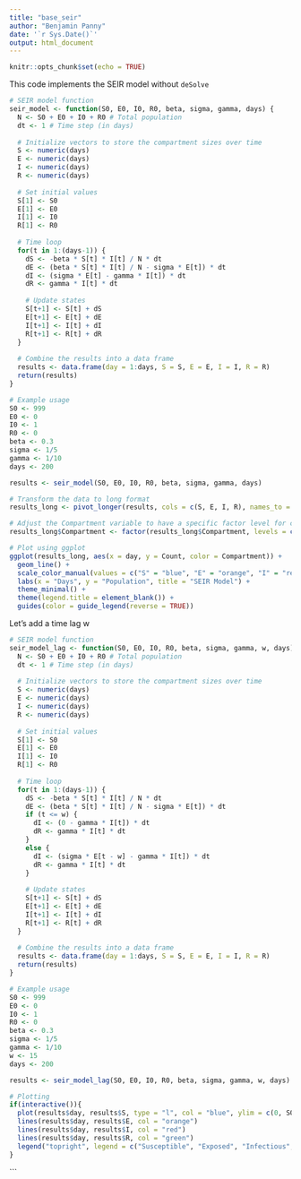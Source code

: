 ```yaml
---
title: "base_seir"
author: "Benjamin Panny"
date: '`r Sys.Date()`'
output: html_document
---
```


```r
knitr::opts_chunk$set(echo = TRUE)
```

This code implements the SEIR model without `deSolve`

```r
# SEIR model function
seir_model <- function(S0, E0, I0, R0, beta, sigma, gamma, days) {
  N <- S0 + E0 + I0 + R0 # Total population
  dt <- 1 # Time step (in days)
  
  # Initialize vectors to store the compartment sizes over time
  S <- numeric(days)
  E <- numeric(days)
  I <- numeric(days)
  R <- numeric(days)
  
  # Set initial values
  S[1] <- S0
  E[1] <- E0
  I[1] <- I0
  R[1] <- R0
  
  # Time loop
  for(t in 1:(days-1)) {
    dS <- -beta * S[t] * I[t] / N * dt
    dE <- (beta * S[t] * I[t] / N - sigma * E[t]) * dt
    dI <- (sigma * E[t] - gamma * I[t]) * dt
    dR <- gamma * I[t] * dt
    
    # Update states
    S[t+1] <- S[t] + dS
    E[t+1] <- E[t] + dE
    I[t+1] <- I[t] + dI
    R[t+1] <- R[t] + dR
  }
  
  # Combine the results into a data frame
  results <- data.frame(day = 1:days, S = S, E = E, I = I, R = R)
  return(results)
}

# Example usage
S0 <- 999
E0 <- 0
I0 <- 1
R0 <- 0
beta <- 0.3
sigma <- 1/5
gamma <- 1/10
days <- 200

results <- seir_model(S0, E0, I0, R0, beta, sigma, gamma, days)

# Transform the data to long format
results_long <- pivot_longer(results, cols = c(S, E, I, R), names_to = "Compartment", values_to = "Count")

# Adjust the Compartment variable to have a specific factor level for correct legend order
results_long$Compartment <- factor(results_long$Compartment, levels = c("R", "I", "E", "S"))

# Plot using ggplot
ggplot(results_long, aes(x = day, y = Count, color = Compartment)) +
  geom_line() +
  scale_color_manual(values = c("S" = "blue", "E" = "orange", "I" = "red", "R" = "green")) +
  labs(x = "Days", y = "Population", title = "SEIR Model") +
  theme_minimal() +
  theme(legend.title = element_blank()) +
  guides(color = guide_legend(reverse = TRUE))
```

Let's add a time lag w

```r
# SEIR model function
seir_model_lag <- function(S0, E0, I0, R0, beta, sigma, gamma, w, days) {
  N <- S0 + E0 + I0 + R0 # Total population
  dt <- 1 # Time step (in days)
  
  # Initialize vectors to store the compartment sizes over time
  S <- numeric(days)
  E <- numeric(days)
  I <- numeric(days)
  R <- numeric(days)
  
  # Set initial values
  S[1] <- S0
  E[1] <- E0
  I[1] <- I0
  R[1] <- R0
  
  # Time loop
  for(t in 1:(days-1)) {
    dS <- -beta * S[t] * I[t] / N * dt
    dE <- (beta * S[t] * I[t] / N - sigma * E[t]) * dt
    if (t <= w) {
      dI <- (0 - gamma * I[t]) * dt
      dR <- gamma * I[t] * dt
    }
    else {
      dI <- (sigma * E[t - w] - gamma * I[t]) * dt
      dR <- gamma * I[t] * dt
    }
    
    # Update states
    S[t+1] <- S[t] + dS
    E[t+1] <- E[t] + dE
    I[t+1] <- I[t] + dI
    R[t+1] <- R[t] + dR
  }
  
  # Combine the results into a data frame
  results <- data.frame(day = 1:days, S = S, E = E, I = I, R = R)
  return(results)
}

# Example usage
S0 <- 999
E0 <- 0
I0 <- 1
R0 <- 0
beta <- 0.3
sigma <- 1/5
gamma <- 1/10
w <- 15
days <- 200

results <- seir_model_lag(S0, E0, I0, R0, beta, sigma, gamma, w, days)

# Plotting
if(interactive()){
  plot(results$day, results$S, type = "l", col = "blue", ylim = c(0, S0 + I0), xlab = "Days", ylab = "Population", main = "SEIR Model")
  lines(results$day, results$E, col = "orange")
  lines(results$day, results$I, col = "red")
  lines(results$day, results$R, col = "green")
  legend("topright", legend = c("Susceptible", "Exposed", "Infectious", "Recovered"), col = c("blue", "orange", "red", "green"), lty = 1)
}
```
```


